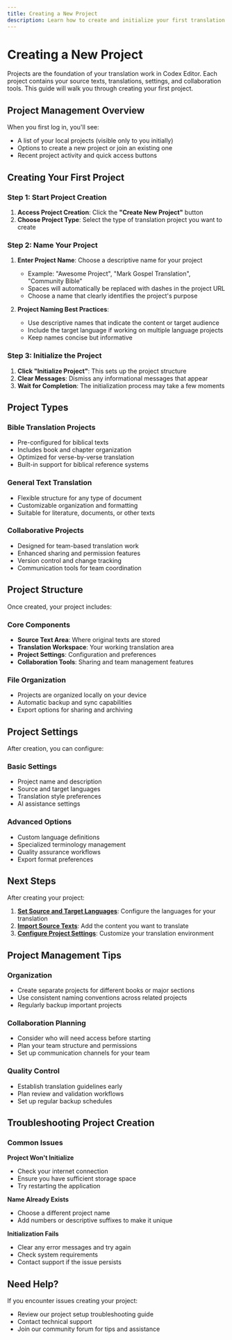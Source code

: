 ```yaml
---
title: Creating a New Project
description: Learn how to create and initialize your first translation project in Codex Editor
---
```


# Creating a New Project

Projects are the foundation of your translation work in Codex Editor. Each project contains your source texts, translations, settings, and collaboration tools. This guide will walk you through creating your first project.

## Project Management Overview

<LoomVideo videoId="2069f6f2e88e462493e3c1a46a23cdb2" timestamp={110} title="Project Management" />

When you first log in, you'll see:
- A list of your local projects (visible only to you initially)
- Options to create a new project or join an existing one
- Recent project activity and quick access buttons

## Creating Your First Project

### Step 1: Start Project Creation

<LoomVideo videoId="2069f6f2e88e462493e3c1a46a23cdb2" timestamp={130} title="Creating a New Project" />

1. **Access Project Creation**: Click the **"Create New Project"** button
2. **Choose Project Type**: Select the type of translation project you want to create

### Step 2: Name Your Project

1. **Enter Project Name**: Choose a descriptive name for your project
   - Example: "Awesome Project", "Mark Gospel Translation", "Community Bible"
   - Spaces will automatically be replaced with dashes in the project URL
   - Choose a name that clearly identifies the project's purpose

2. **Project Naming Best Practices**:
   - Use descriptive names that indicate the content or target audience
   - Include the target language if working on multiple language projects
   - Keep names concise but informative

### Step 3: Initialize the Project

<LoomVideo videoId="2069f6f2e88e462493e3c1a46a23cdb2" timestamp={190} title="Initializing the Project" />

1. **Click "Initialize Project"**: This sets up the project structure
2. **Clear Messages**: Dismiss any informational messages that appear
3. **Wait for Completion**: The initialization process may take a few moments

## Project Types

### Bible Translation Projects
- Pre-configured for biblical texts
- Includes book and chapter organization
- Optimized for verse-by-verse translation
- Built-in support for biblical reference systems

### General Text Translation
- Flexible structure for any type of document
- Customizable organization and formatting
- Suitable for literature, documents, or other texts

### Collaborative Projects
- Designed for team-based translation work
- Enhanced sharing and permission features
- Version control and change tracking
- Communication tools for team coordination

## Project Structure

Once created, your project includes:

### Core Components
- **Source Text Area**: Where original texts are stored
- **Translation Workspace**: Your working translation area
- **Project Settings**: Configuration and preferences
- **Collaboration Tools**: Sharing and team management features

### File Organization
- Projects are organized locally on your device
- Automatic backup and sync capabilities
- Export options for sharing and archiving

## Project Settings

After creation, you can configure:

### Basic Settings
- Project name and description
- Source and target languages
- Translation style preferences
- AI assistance settings

### Advanced Options
- Custom language definitions
- Specialized terminology management
- Quality assurance workflows
- Export format preferences

## Next Steps

After creating your project:

1. **[Set Source and Target Languages](/getting-started/setting-languages)**: Configure the languages for your translation
2. **[Import Source Texts](/getting-started/importing-texts)**: Add the content you want to translate
3. **[Configure Project Settings](/getting-started/project-settings)**: Customize your translation environment

## Project Management Tips

### Organization
- Create separate projects for different books or major sections
- Use consistent naming conventions across related projects
- Regularly backup important projects

### Collaboration Planning
- Consider who will need access before starting
- Plan your team structure and permissions
- Set up communication channels for your team

### Quality Control
- Establish translation guidelines early
- Plan review and validation workflows
- Set up regular backup schedules

## Troubleshooting Project Creation

### Common Issues

**Project Won't Initialize**
- Check your internet connection
- Ensure you have sufficient storage space
- Try restarting the application

**Name Already Exists**
- Choose a different project name
- Add numbers or descriptive suffixes to make it unique

**Initialization Fails**
- Clear any error messages and try again
- Check system requirements
- Contact support if the issue persists

## Need Help?

If you encounter issues creating your project:
- Review our project setup troubleshooting guide
- Contact technical support
- Join our community forum for tips and assistance 